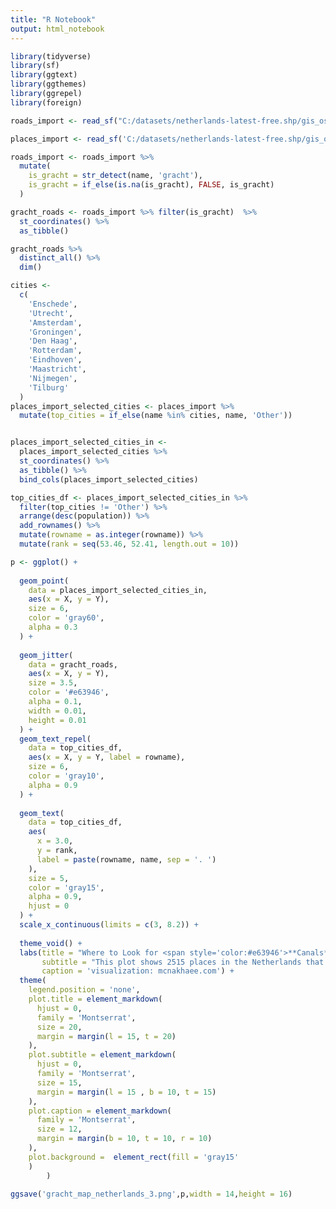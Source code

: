 ```yaml
---
title: "R Notebook"
output: html_notebook
---
```


```r
library(tidyverse)
library(sf)
library(ggtext)
library(ggthemes)
library(ggrepel)
library(foreign)
```

```r
roads_import <- read_sf("C:/datasets/netherlands-latest-free.shp/gis_osm_roads_free_1.shp")

places_import <- read_sf('C:/datasets/netherlands-latest-free.shp/gis_osm_places_free_1.shp')
```

```r
roads_import <- roads_import %>%
  mutate(
    is_gracht = str_detect(name, 'gracht'),
    is_gracht = if_else(is.na(is_gracht), FALSE, is_gracht)
  )

gracht_roads <- roads_import %>% filter(is_gracht)  %>%
  st_coordinates() %>%
  as_tibble()

gracht_roads %>%
  distinct_all() %>%
  dim()

cities <-
  c(
    'Enschede',
    'Utrecht',
    'Amsterdam',
    'Groningen',
    'Den Haag',
    'Rotterdam',
    'Eindhoven',
    'Maastricht',
    'Nijmegen',
    'Tilburg'
  )
places_import_selected_cities <- places_import %>%
  mutate(top_cities = if_else(name %in% cities, name, 'Other'))


places_import_selected_cities_in <-
  places_import_selected_cities %>%
  st_coordinates() %>%
  as_tibble() %>%
  bind_cols(places_import_selected_cities)
```

```r
top_cities_df <- places_import_selected_cities_in %>%
  filter(top_cities != 'Other') %>%
  arrange(desc(population)) %>%
  add_rownames() %>%
  mutate(rowname = as.integer(rowname)) %>%
  mutate(rank = seq(53.46, 52.41, length.out = 10))
```

```r

p <- ggplot() +
  
  geom_point(
    data = places_import_selected_cities_in,
    aes(x = X, y = Y),
    size = 6,
    color = 'gray60',
    alpha = 0.3
  ) +
  
  geom_jitter(
    data = gracht_roads,
    aes(x = X, y = Y),
    size = 3.5,
    color = '#e63946',
    alpha = 0.1,
    width = 0.01,
    height = 0.01
  ) +
  geom_text_repel(
    data = top_cities_df,
    aes(x = X, y = Y, label = rowname),
    size = 6,
    color = 'gray10',
    alpha = 0.9
  ) +
  
  geom_text(
    data = top_cities_df,
    aes(
      x = 3.0,
      y = rank,
      label = paste(rowname, name, sep = '. ')
    ),
    size = 5,
    color = 'gray15',
    alpha = 0.9,
    hjust = 0
  ) +
  scale_x_continuous(limits = c(3, 8.2)) +
  
  theme_void() +
  labs(title = "Where to Look for <span style='color:#e63946'>**Canals**</span> in the Netherlands",
       subtitle = "This plot shows 2515 places in the Netherlands that have the word <span style='color:#e63946'>\"gracht\"</span> (canal in Dutch) in their names.",
       caption = 'visualization: mcnakhaee.com') +
  theme(
    legend.position = 'none',
    plot.title = element_markdown(
      hjust = 0,
      family = 'Montserrat',
      size = 20,
      margin = margin(l = 15, t = 20)
    ),
    plot.subtitle = element_markdown(
      hjust = 0,
      family = 'Montserrat',
      size = 15,
      margin = margin(l = 15 , b = 10, t = 15)
    ),
    plot.caption = element_markdown(
      family = 'Montserrat',
      size = 12,
      margin = margin(b = 10, t = 10, r = 10)
    ),
    plot.background =  element_rect(fill = 'gray15'
    )
        )
```

```r
ggsave('gracht_map_netherlands_3.png',p,width = 14,height = 16)
```
